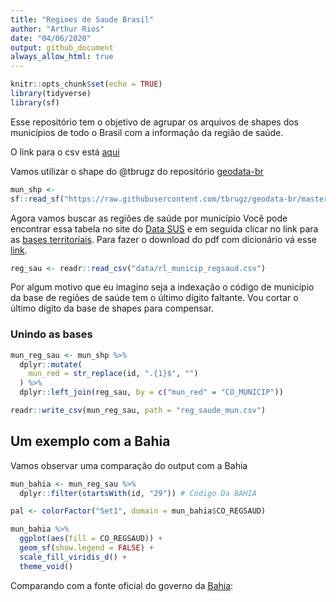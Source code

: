 ```yaml
---
title: "Regioes de Saude Brasil"
author: "Arthur Rios"
date: "04/06/2020"
output: github_document
always_allow_html: true
---
```


```r
knitr::opts_chunk$set(echo = TRUE)
library(tidyverse) 
library(sf)
```

Esse repositório tem o objetivo de agrupar os arquivos de shapes dos
municípios de todo o Brasil com a informação da região de saúde.

O link para o csv está [aqui](https://raw.githubusercontent.com/arzevedo/Regioes-de-Saude-Brasil/master/reg_saude_mun.csv)

Vamos utilizar o shape do @tbrugz do repositório
[geodata-br](https://github.com/tbrugz/geodata-br)

```r
mun_shp <-
sf::read_sf("https://raw.githubusercontent.com/tbrugz/geodata-br/master/geojson/geojs-100-mun.json")
```

Agora vamos buscar as regiões de saúde por município Você pode encontrar
essa tabela no site do [Data
SUS](http://www2.datasus.gov.br/DATASUS/index.php?area=060206) e em
seguida clicar no link para as [bases
territoriais](ftp://ftp.datasus.gov.br/territorio/tabelas). Para fazer o
download do pdf com dicionário vá esse
[link](ftp://ftp.datasus.gov.br/territorio/doc/bases_territoriais.pdf).

```r
reg_sau <- readr::read_csv("data/rl_municip_regsaud.csv")
```

Por algum motivo que eu imagino seja a indexação o código de município da base de regiões de saúde tem o último dígito faltante. Vou cortar o último dígito da base de shapes para compensar. 

### Unindo as bases

```r
mun_reg_sau <- mun_shp %>% 
  dplyr::mutate(
    mun_red = str_replace(id, ".{1}$", "")
  ) %>% 
  dplyr::left_join(reg_sau, by = c("mun_red" = "CO_MUNICIP"))

readr::write_csv(mun_reg_sau, path = "reg_saude_mun.csv")
```

## Um exemplo com a Bahia

Vamos observar uma comparação do output com a Bahia

``` r
mun_bahia <- mun_reg_sau %>% 
  dplyr::filter(startsWith(id, "29")) # Código Da BAHIA

pal <- colorFactor("Set1", domain = mun_bahia$CO_REGSAUD)

mun_bahia %>% 
  ggplot(aes(fill = CO_REGSAUD)) +
  geom_sf(show.legend = FALSE) +
  scale_fill_viridis_d() +
  theme_void()
```

Comparando com a fonte oficial do governo da [Bahia](http://www1.saude.ba.gov.br/mapa_bahia/indexch.asp):
